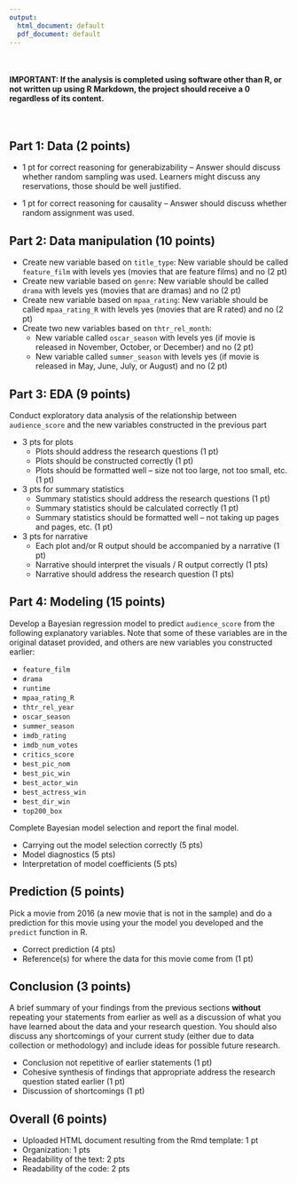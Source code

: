 ```yaml
---
output:
  html_document: default
  pdf_document: default
---
```

<br>

#### IMPORTANT: If the analysis is completed using software other than R, or not written up using R Markdown, the project should receive a 0 regardless of its content.

<br>

## Part 1: Data (2 points)

- 1 pt for correct reasoning for generabizability -- Answer should discuss whether 
random sampling was used. Learners might discuss any reservations, those should be 
well justified.

- 1 pt for correct reasoning for causality -- Answer should discuss whether 
random assignment was used.

    
## Part 2: Data manipulation (10 points)

- Create new variable based on `title_type`: New variable should be called 
`feature_film` with levels yes (movies that are feature films) and no (2 pt)
- Create new variable based on `genre`: New variable should be called `drama`
with levels yes (movies that are dramas) and no (2 pt)
- Create new variable based on `mpaa_rating`: New variable should be called `mpaa_rating_R` with levels yes (movies that are R rated) and no (2 pt)
- Create two new variables based on `thtr_rel_month`: 
    + New variable called `oscar_season` with levels yes (if movie is released 
    in November, October, or December) and no (2 pt)
    + New variable called `summer_season` with levels yes (if movie is released 
    in May, June, July, or August) and no (2 pt)


## Part 3: EDA (9 points)

Conduct exploratory data analysis of the relationship between `audience_score` 
and the new variables constructed in the previous part

- 3 pts for plots
    + Plots should address the research questions (1 pt)
    + Plots should be constructed correctly (1 pt)
    + Plots should be formatted well -- size not too large, not too small, etc. (1 pt)

- 3 pts for summary statistics
    + Summary statistics should address the research questions (1 pt)
    + Summary statistics should be calculated correctly (1 pt)
    + Summary statistics should be formatted well -- not taking up pages and pages, etc. (1 pt)
    
- 3 pts for narrative
    + Each plot and/or R output should be accompanied by a narrative (1 pt)
    + Narrative should interpret the visuals / R output correctly (1 pts)
    + Narrative should address the research question (1 pts)
  
## Part 4: Modeling (15 points)

Develop a Bayesian regression model to predict `audience_score` from the following
explanatory variables. Note that some of these variables are in the original dataset
provided, and others are new variables you constructed earlier:

- `feature_film`
- `drama`
- `runtime`
- `mpaa_rating_R`
- `thtr_rel_year`
- `oscar_season`
- `summer_season`
- `imdb_rating`
- `imdb_num_votes`
- `critics_score`
- `best_pic_nom`
- `best_pic_win`
- `best_actor_win`
- `best_actress_win`
- `best_dir_win`
- `top200_box`

Complete Bayesian model selection and report the final model.

- Carrying out the model selection correctly (5 pts)
- Model diagnostics (5 pts)
- Interpretation of model coefficients (5 pts)

## Prediction (5 points)

Pick a movie from 2016 (a new movie that is not in the sample) and do a 
prediction for this movie using your the model you developed and the 
`predict` function in R.

- Correct prediction (4 pts)
- Reference(s) for where the data for this movie come from (1 pt)

## Conclusion (3 points)

A brief summary of your findings from the previous sections **without** 
repeating your statements from earlier as well as a discussion of what you 
have learned about the data and your research question. You should also discuss 
any shortcomings of your current study (either due to data collection or 
methodology) and include ideas for possible future research.

- Conclusion not repetitive of earlier statements (1 pt)
- Cohesive synthesis of findings that appropriate address the research question stated earlier (1 pt)
- Discussion of shortcomings (1 pt)

## Overall (6 points)

- Uploaded HTML document resulting from the Rmd template: 1 pt
- Organization: 1 pts
- Readability of the text: 2 pts
- Readability of the code: 2 pts